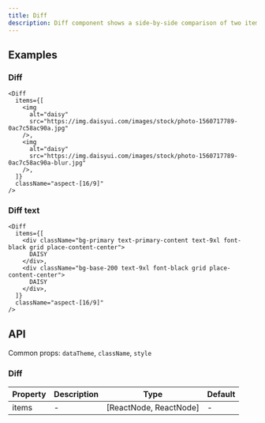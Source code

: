 ```yaml
---
title: Diff
description: Diff component shows a side-by-side comparison of two items.
---
```


## Examples

### Diff

```tsx live
<Diff
  items={[
    <img
      alt="daisy"
      src="https://img.daisyui.com/images/stock/photo-1560717789-0ac7c58ac90a.jpg"
    />,
    <img
      alt="daisy"
      src="https://img.daisyui.com/images/stock/photo-1560717789-0ac7c58ac90a-blur.jpg"
    />,
  ]}
  className="aspect-[16/9]"
/>
```

### Diff text

```tsx live
<Diff
  items={[
    <div className="bg-primary text-primary-content text-9xl font-black grid place-content-center">
      DAISY
    </div>,
    <div className="bg-base-200 text-9xl font-black grid place-content-center">
      DAISY
    </div>,
  ]}
  className="aspect-[16/9]"
/>
```

## API

Common props: `dataTheme`, `className`, `style`

### Diff

| Property | Description | Type                   | Default |
| -------- | ----------- | ---------------------- | ------- |
| items    | -           | [ReactNode, ReactNode] | -       |

